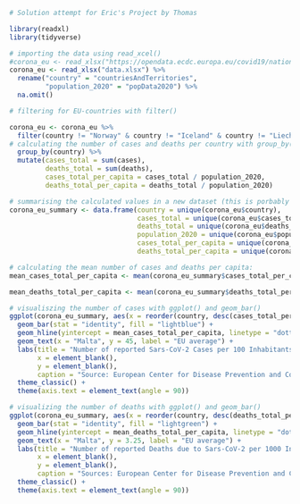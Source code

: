 

```r
# Solution attempt for Eric's Project by Thomas

library(readxl)
library(tidyverse)

# importing the data using read_xcel()
#corona_eu <- read_xlsx("https://opendata.ecdc.europa.eu/covid19/nationalcasedeath_eueea_daily_ei/xlsx/data.xlsx") %>%
corona_eu <- read_xlsx("data.xlsx") %>%
  rename("country" = "countriesAndTerritories",
         "population_2020" = "popData2020") %>%
  na.omit()

# filtering for EU-countries with filter()

corona_eu <- corona_eu %>% 
  filter(country != "Norway" & country != "Iceland" & country != "Liechtenstein") %>%
# calculating the number of cases and deaths per country with group_by() and mutate()
  group_by(country) %>%
  mutate(cases_total = sum(cases),
         deaths_total = sum(deaths),
         cases_total_per_capita = cases_total / population_2020,
         deaths_total_per_capita = deaths_total / population_2020)

# summarising the calculated values in a new dataset (this is porbably inefficient, but everything else was not working):
corona_eu_summary <- data.frame(country = unique(corona_eu$country),
                                cases_total = unique(corona_eu$cases_total),
                                deaths_total = unique(corona_eu$deaths_total),
                                population_2020 = unique(corona_eu$population_2020),
                                cases_total_per_capita = unique(corona_eu$cases_total_per_capita) * 100,
                                deaths_total_per_capita = unique(corona_eu$deaths_total_per_capita) * 1000)

# calculating the mean number of cases and deaths per capita:
mean_cases_total_per_capita <- mean(corona_eu_summary$cases_total_per_capita)

mean_deaths_total_per_capita <- mean(corona_eu_summary$deaths_total_per_capita)

```



```r
# visualiszing the number of cases with ggplot() and geom_bar()
ggplot(corona_eu_summary, aes(x = reorder(country, desc(cases_total_per_capita)), y = cases_total_per_capita)) +
  geom_bar(stat = "identity", fill = "lightblue") +
  geom_hline(yintercept = mean_cases_total_per_capita, linetype = "dotted") +
  geom_text(x = "Malta", y = 45, label = "EU average") +
  labs(title = "Number of reported Sars-CoV-2 Cases per 100 Inhabitants in EU-Countries (2020-2022)",
       x = element_blank(),
       y = element_blank(),
       caption = "Source: European Center for Disease Prevention and Control") +
  theme_classic() +
  theme(axis.text = element_text(angle = 90))

```

```r
# visualizing the number of deaths with ggplot() and geom_bar()
ggplot(corona_eu_summary, aes(x = reorder(country, desc(deaths_total_per_capita)), y = deaths_total_per_capita)) +
  geom_bar(stat = "identity", fill = "lightgreen") +
  geom_hline(yintercept = mean_deaths_total_per_capita, linetype = "dotted") +
  geom_text(x = "Malta", y = 3.25, label = "EU average") +
  labs(title = "Number of reported Deaths due to Sars-CoV-2 per 1000 Inhabitants in EU-Countries (2020-2022)",
       x = element_blank(),
       y = element_blank(),
       caption = "Sources: European Center for Disease Prevention and Control") +
  theme_classic() +
  theme(axis.text = element_text(angle = 90))
```

